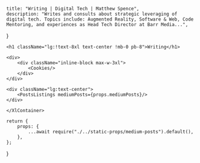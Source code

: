 
    title: "Writing | Digital Tech | Matthew Spence",
    description: "Writes and consults about strategic leveraging of digital tech. Topics include: Augmented Reality, Software & Web, Code Mentoring, and experiences as Head Tech Director at Barr Media...",
}

<div className="container max-w-xl mx-auto py-12">
    <XlContainer>

    <h1 className="lg:!text-8xl text-center !mb-0 pb-8">Writing</h1>

    <div>
        <div className="inline-block max-w-3xl">
            <Cookies/>
        </div>
    </div>

    <div className="lg:text-center">
        <PostsListings mediumPosts={props.mediumPosts}/>
    </div>

    </XlContainer>
</div>


    return {
        props: {
            ...await require("./../static-props/medium-posts").default(),
        },
    };
}